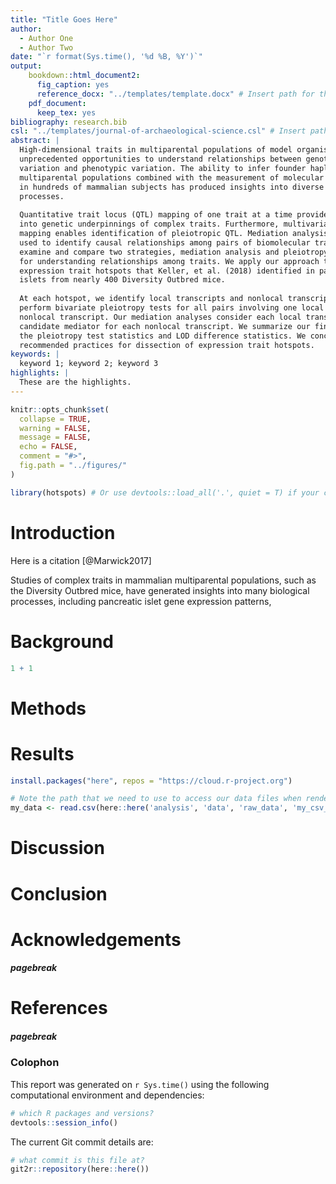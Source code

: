 ```yaml
---
title: "Title Goes Here"
author:
  - Author One
  - Author Two
date: "`r format(Sys.time(), '%d %B, %Y')`"
output: 
    bookdown::html_document2:
      fig_caption: yes
      reference_docx: "../templates/template.docx" # Insert path for the DOCX file
    pdf_document:
      keep_tex: yes
bibliography: research.bib
csl: "../templates/journal-of-archaeological-science.csl" # Insert path for the bib-style
abstract: |
  High-dimensional traits in multiparental populations of model organisms offer 
  unprecedented opportunities to understand relationships between genotypic 
  variation and phenotypic variation. The ability to infer founder haplotypes in 
  multiparental populations combined with the measurement of molecular phenotypes 
  in hundreds of mammalian subjects has produced insights into diverse biological 
  processes.
  
  Quantitative trait locus (QTL) mapping of one trait at a time provides insights 
  into genetic underpinnings of complex traits. Furthermore, multivariate QTL
  mapping enables identification of pleiotropic QTL. Mediation analysis is widely 
  used to identify causal relationships among pairs of biomolecular traits. We 
  examine and compare two strategies, mediation analysis and pleiotropy testing, 
  for understanding relationships among traits. We apply our approach to five 
  expression trait hotspots that Keller, et al. (2018) identified in pancreatic 
  islets from nearly 400 Diversity Outbred mice. 
  
  At each hotspot, we identify local transcripts and nonlocal transcripts. We then 
  perform bivariate pleiotropy tests for all pairs involving one local and one 
  nonlocal transcript. Our mediation analyses consider each local transcript as a 
  candidate mediator for each nonlocal transcript. We summarize our findings with 
  the pleiotropy test statistics and LOD difference statistics. We conclude with 
  recommended practices for dissection of expression trait hotspots.
keywords: |
  keyword 1; keyword 2; keyword 3
highlights: |
  These are the highlights. 
---
```



<!-- This is the format for text comments that will be ignored during renderings. Do not put R code in these comments because it will not be ignored. -->

```r
knitr::opts_chunk$set(
  collapse = TRUE,
  warning = FALSE,
  message = FALSE,
  echo = FALSE,
  comment = "#>",
  fig.path = "../figures/"
)

library(hotspots) # Or use devtools::load_all('.', quiet = T) if your code is in script files, rather than as functions in the `/R` diretory
```

# Introduction

Here is a citation [@Marwick2017]

Studies of complex traits in mammalian multiparental populations, such as the Diversity Outbred mice, have generated insights into many biological processes, including pancreatic islet gene expression patterns, <!-- look at articles that cite DO papers  -->



# Background

```r
1 + 1
```

# Methods







# Results

```r
install.packages("here", repos = "https://cloud.r-project.org")
```


```r
# Note the path that we need to use to access our data files when rendering this document
my_data <- read.csv(here::here('analysis', 'data', 'raw_data', 'my_csv_file.csv'))
```

# Discussion

# Conclusion

# Acknowledgements

<!-- The following line inserts a page break when the output is MS Word. For page breaks in PDF, use \newpage on its own line.  -->
##### pagebreak

# References 
<!-- The following line ensures the references appear here for the MS Word or HTML output files, rather than right at the end of the document (this will not work for PDF files):  -->
<div id="refs"></div>

##### pagebreak

### Colophon

This report was generated on `r Sys.time()` using the following computational environment and dependencies: 

```r
# which R packages and versions?
devtools::session_info()
```

The current Git commit details are:

```r
# what commit is this file at? 
git2r::repository(here::here())
```

